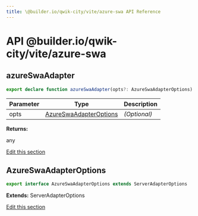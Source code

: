 ```yaml
---
title: \@builder.io/qwik-city/vite/azure-swa API Reference
---
```


# **API** @builder.io/qwik-city/vite/azure-swa

<h2 id="azureswaadapter" data-kind="function" data-kind-label="F"><a aria-hidden="true" tabindex="-1" href="#azureswaadapter"><span class="icon icon-link"></span></a>azureSwaAdapter </h2>

```typescript
export declare function azureSwaAdapter(opts?: AzureSwaAdapterOptions): any;
```

| Parameter | Type                                              | Description  |
| --------- | ------------------------------------------------- | ------------ |
| opts      | [AzureSwaAdapterOptions](#azureswaadapteroptions) | _(Optional)_ |

**Returns:**

any

<p class="api-edit"><a href="https://github.com/BuilderIO/qwik/tree/main/packages/qwik-city/adapters/azure-swa/vite/index.ts" target="_blanks">Edit this section</a></p>

<h2 id="azureswaadapteroptions" data-kind="interface" data-kind-label="I"><a aria-hidden="true" tabindex="-1" href="#azureswaadapteroptions"><span class="icon icon-link"></span></a>AzureSwaAdapterOptions </h2>

```typescript
export interface AzureSwaAdapterOptions extends ServerAdapterOptions
```

**Extends:** ServerAdapterOptions

<p class="api-edit"><a href="https://github.com/BuilderIO/qwik/tree/main/packages/qwik-city/adapters/azure-swa/vite/index.ts" target="_blanks">Edit this section</a></p>
